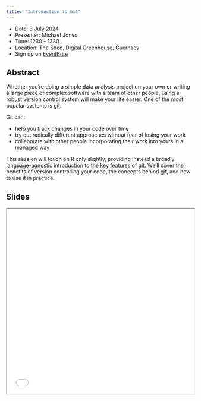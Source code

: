 ```yaml
---
title: "Introduction to Git"
---
```


- Date: 3 July 2024
- Presenter: Michael Jones
- Time: 1230 - 1330
- Location: The Shed, Digital Greenhouse, Guernsey
- Sign up on [EventBrite](https://www.eventbrite.com/e/introduction-to-git-tickets-928727979387?aff=oddtdtcreator)

## Abstract

Whether you're doing a simple data analysis project on your own or writing a large piece of complex software with a team of other people, using a robust version control system will make your life easier. One of the most popular systems is [git](https://git-scm.com/). 

Git can:

- help you track changes in your code over time
- try out radically different approaches without fear of losing your work
- collaborate with other people incorporating their work into yours in a managed way

This session will touch on R only slightly, providing instead a broadly language-agnostic introduction to the key features of git. We'll cover the benefits of version controlling your code, the concepts behind git, and how to use it in practice. 

## Slides

<iframe width=100% height="500px" src="/resources/intro_to_git_publish.html">
</iframe>

